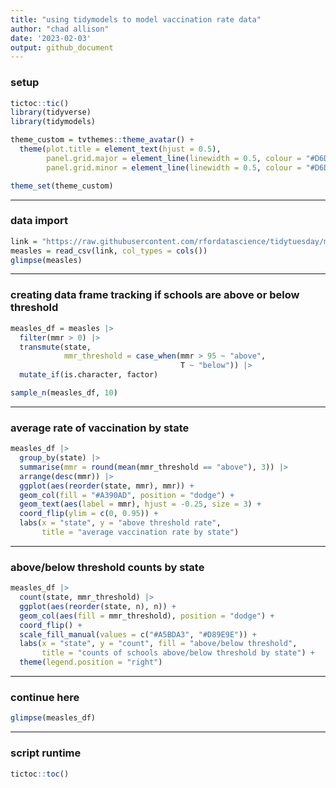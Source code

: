 ---
title: "using tidymodels to model vaccination rate data"
author: "chad allison"
date: '2023-02-03'
output: github_document
---

### setup

```{r message = F, warning = F}
tictoc::tic()
library(tidyverse)
library(tidymodels)

theme_custom = tvthemes::theme_avatar() +
  theme(plot.title = element_text(hjust = 0.5),
        panel.grid.major = element_line(linewidth = 0.5, colour = "#D6D0C4"),
        panel.grid.minor = element_line(linewidth = 0.5, colour = "#D6D0C4"))

theme_set(theme_custom)
```

___

### data import

```{r}
link = "https://raw.githubusercontent.com/rfordatascience/tidytuesday/master/data/2020/2020-02-25/measles.csv"
measles = read_csv(link, col_types = cols())
glimpse(measles)
```

___

### creating data frame tracking if schools are above or below threshold

```{r}
measles_df = measles |>
  filter(mmr > 0) |>
  transmute(state,
            mmr_threshold = case_when(mmr > 95 ~ "above",
                                      T ~ "below")) |>
  mutate_if(is.character, factor)

sample_n(measles_df, 10)
```

___

### average rate of vaccination by state

```{r}
measles_df |>
  group_by(state) |>
  summarise(mmr = round(mean(mmr_threshold == "above"), 3)) |>
  arrange(desc(mmr)) |>
  ggplot(aes(reorder(state, mmr), mmr)) +
  geom_col(fill = "#A390AD", position = "dodge") +
  geom_text(aes(label = mmr), hjust = -0.25, size = 3) +
  coord_flip(ylim = c(0, 0.95)) +
  labs(x = "state", y = "above threshold rate",
       title = "average vaccination rate by state")
```

___

### above/below threshold counts by state

```{r}
measles_df |>
  count(state, mmr_threshold) |>
  ggplot(aes(reorder(state, n), n)) +
  geom_col(aes(fill = mmr_threshold), position = "dodge") +
  coord_flip() +
  scale_fill_manual(values = c("#A5BDA3", "#D89E9E")) +
  labs(x = "state", y = "count", fill = "above/below threshold",
       title = "counts of schools above/below threshold by state") +
  theme(legend.position = "right")
```

___

### continue here

```{r}
glimpse(measles_df)
```

___













### script runtime

```{r}
tictoc::toc()
```






















































